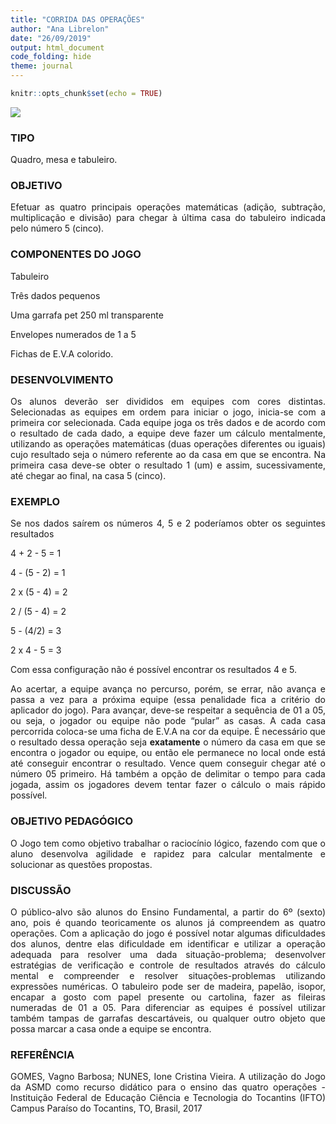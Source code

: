 ---
title: "CORRIDA DAS OPERAÇÕES"
author: "Ana Librelon"
date: "26/09/2019"
output: html_document
code_folding: hide
theme: journal
---

```{r setup, include=FALSE}
knitr::opts_chunk$set(echo = TRUE)
```
<div style='text-align:justify;'>

![](A.S.M.D 2.0.png)

### TIPO


Quadro, mesa e tabuleiro.


### OBJETIVO 


Efetuar as quatro principais operações matemáticas (adição,
subtração, multiplicação e divisão) para chegar à última casa do tabuleiro
indicada pelo número 5 (cinco).


### COMPONENTES DO JOGO


Tabuleiro

Três dados pequenos

Uma garrafa pet 250 ml transparente

Envelopes numerados de 1 a 5

Fichas de E.V.A colorido.


### DESENVOLVIMENTO


Os alunos deverão ser divididos em equipes com cores distintas. Selecionadas
as equipes em ordem para iniciar o jogo, inicia-se com a primeira cor
selecionada. Cada equipe joga os três dados e de acordo com o resultado de
cada dado, a equipe deve fazer um cálculo mentalmente, utilizando as
operações matemáticas (duas operações diferentes ou iguais) cujo resultado
seja o número referente ao da casa em que se encontra. Na primeira casa
deve-se obter o resultado 1 (um) e assim, sucessivamente, até chegar ao final,
na casa 5 (cinco).


### EXEMPLO 


Se nos dados saírem os números 4, 5 e 2 poderíamos obter os
seguintes resultados


4 + 2 - 5 = 1

4 - (5 - 2) = 1

2 x (5 - 4) = 2

2 / (5 - 4) = 2

5 - (4/2) = 3

2 x 4 - 5 = 3


Com essa configuração não é possível encontrar os resultados 4 e 5.



Ao acertar, a equipe avança no percurso, porém, se errar, não avança e passa
a vez para a próxima equipe (essa penalidade fica a critério do aplicador do
jogo). Para avançar, deve-se respeitar a sequência de 01 a 05, ou seja, o
jogador ou equipe não pode “pular” as casas. A cada casa percorrida coloca-se
uma ficha de E.V.A na cor da equipe. É necessário que o resultado dessa
operação seja **exatamente** o número da casa em que se encontra o jogador ou
equipe, ou então ele permanece no local onde está até conseguir encontrar o
resultado. Vence quem conseguir chegar até o número 05 primeiro. Há também
a opção de delimitar o tempo para cada jogada, assim os jogadores devem
tentar fazer o cálculo o mais rápido possível.


### OBJETIVO PEDAGÓGICO


O Jogo tem como objetivo trabalhar o raciocínio lógico, fazendo com que o
aluno desenvolva agilidade e rapidez para calcular mentalmente e solucionar
as questões propostas.


### DISCUSSÃO


O público-alvo são alunos do Ensino Fundamental, a partir do 6º (sexto)
ano, pois é quando teoricamente os alunos já compreendem as quatro
operações.
Com a aplicação do jogo é possível notar algumas dificuldades dos
alunos, dentre elas dificuldade em identificar e utilizar a operação
adequada para resolver uma dada situação-problema; desenvolver
estratégias de verificação e controle de resultados através do cálculo
mental e compreender e resolver situações-problemas utilizando
expressões numéricas.
O tabuleiro pode ser de madeira, papelão, isopor, encapar a gosto com
papel presente ou cartolina, fazer as fileiras numeradas de 01 a 05. Para
diferenciar as equipes é possível utilizar também tampas de garrafas
descartáveis, ou qualquer outro objeto que possa marcar a casa onde a
equipe se encontra.


### REFERÊNCIA


GOMES, Vagno Barbosa; NUNES, Ione Cristina Vieira. A utilização do Jogo da
ASMD como recurso didático para o ensino das quatro operações - Instituição
Federal de Educação Ciência e Tecnologia do Tocantins (IFTO) Campus
Paraíso do Tocantins, TO, Brasil, 2017
</div>